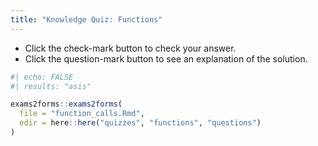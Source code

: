 ---
title: "Knowledge Quiz: Functions"
---

::: {.column-margin}

:::: {.callout-note}
- Click the check-mark button to check your answer.
- Click the question-mark button to see an explanation of the solution.
::::

:::

```{r functions_quiz}
#| echo: FALSE
#| results: "asis"

exams2forms::exams2forms(
  file = "function_calls.Rmd",
  edir = here::here("quizzes", "functions", "questions")
)
```
